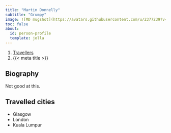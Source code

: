 ```yaml
---
title: "Martin Donnelly"
subtitle: "Grumpy"
image: ![MD mugshot](https://avatars.githubusercontent.com/u/2377239?v=4)
toc: false
about:
  id: person-profile
  template: jolla
---
```


```{=html}
<nav aria-label="breadcrumb">
  <ol class="breadcrumb">
    <li class="breadcrumb-item"><a href="../travellers.html">Travellers</a></li>
    <li class="breadcrumb-item active" aria-current="page">{{< meta title >}}</li>
  </ol>
</nav>
```

:::{#person-profile}
:::

## Biography

Not good at this.

## Travelled cities

- Glasgow
- London
- Kuala Lumpur
